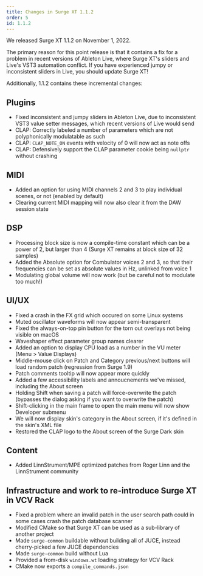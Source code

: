 ```yaml
---
title: Changes in Surge XT 1.1.2
order: 5
id: 1.1.2
---
```


We released Surge XT 1.1.2 on November 1, 2022.

The primary reason for this point release is that it contains a fix for a problem in recent versions of Ableton Live, where Surge XT's sliders
and Live's VST3 automation conflict. If you have experienced jumpy or inconsistent sliders in Live, you should update Surge XT!

Additionally, 1.1.2 contains these incremental changes:

## Plugins

-   Fixed inconsistent and jumpy sliders in Ableton Live, due to inconsistent VST3 value setter messages, which recent versions of Live would send
-   CLAP: Correctly labeled a number of parameters which are not polyphonically modulatable as such
-   CLAP: `CLAP_NOTE_ON` events with velocity of 0 will now act as note offs
-   CLAP: Defensively support the CLAP parameter cookie being `nullptr` without crashing

## MIDI

-   Added an option for using MIDI channels 2 and 3 to play individual scenes, or not (enabled by default)
-   Clearing current MIDI mapping will now also clear it from the DAW session state

## DSP

-   Processing block size is now a compile-time constant which can be a power of 2, but larger than 4 (Surge XT remains at block size of 32 samples)
-   Added the Absolute option for Combulator voices 2 and 3, so that their frequencies can be set as absolute values in Hz, unlinked from voice 1
-   Modulating global volume will now work (but be careful not to modulate too much!)

## UI/UX

-   Fixed a crash in the FX grid which occured on some Linux systems
-   Muted oscillator waveforms will now appear semi-transparent
-   Fixed the always-on-top pin button for the torn out overlays not being visible on macOS
-   Waveshaper effect parameter group names clearer
-   Added an option to display CPU load as a number in the VU meter (Menu > Value Displays)
-   Middle-mouse click on Patch and Category previous/next buttons will load random patch (regression from Surge 1.9)
-   Patch comments tooltip will now appear more quickly
-   Added a few accessibility labels and annoucnements we've missed, including the About screen
-   Holding Shift when saving a patch will force-overwrite the patch (bypasses the dialog asking if you want to overwrite the patch)
-   Shift-clicking in the main frame to open the main menu will now show Developer submenu
-   We will now display skin's category in the About screen, if it's defined in the skin's XML file
-   Restored the CLAP logo to the About screen of the Surge Dark skin

## Content

-   Added LinnStrument/MPE optimized patches from Roger Linn and the LinnStrument community

## Infrastructure and work to re-introduce Surge XT in VCV Rack

-   Fixed a problem where an invalid patch in the user search path could in some cases crash the patch database scanner
-   Modified CMake so that Surge XT can be used as a sub-library of another project
-   Made `surge-common` buildable without building all of JUCE, instead cherry-picked a few JUCE dependencies
-   Made `surge-common` build without Lua
-   Provided a from-disk `windows.wt` loading strategy for VCV Rack
-   CMake now exports a `compile_commands.json`
